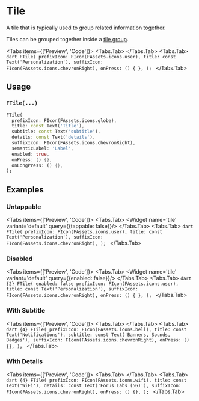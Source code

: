 
# Tile
A tile that is typically used to group related information together.

<LinkBadgeGroup>
    <LinkBadge label="API Reference" href="https://pub.dev/documentation/forui/latest/forui.widgets.tile/forui.widgets.tile-library.html"/>
</LinkBadgeGroup>

Tiles can be grouped together inside a [tile group](/docs/tile-group).

<Tabs items={['Preview', 'Code']}>
  <Tabs.Tab>
    <Widget name='tile' variant='default' query={{}}/>
  </Tabs.Tab>
  <Tabs.Tab>
    ```dart
    FTile(
      prefixIcon: FIcon(FAssets.icons.user),
      title: const Text('Personalization'),
      suffixIcon: FIcon(FAssets.icons.chevronRight),
      onPress: () { },
    );
    ```
  </Tabs.Tab>
</Tabs>

## Usage

### `FTile(...)`

```dart
FTile(
  prefixIcon: FIcon(FAssets.icons.globe),
  title: const Text('Title'),
  subtitle: const Text('subtitle'),
  details: const Text('details'),
  suffixIcon: FIcon(FAssets.icons.chevronRight),
  semanticLabel: 'Label',
  enabled: true,
  onPress: () {},
  onLongPress: () {},
);
```

## Examples

### Untappable

<Tabs items={['Preview', 'Code']}>
  <Tabs.Tab>
    <Widget name='tile' variant='default' query={{tappable: false}}/>
  </Tabs.Tab>
  <Tabs.Tab>
    ```dart
    FTile(
      prefixIcon: FIcon(FAssets.icons.user),
      title: const Text('Personalization'),
      suffixIcon: FIcon(FAssets.icons.chevronRight),
    );
    ```
  </Tabs.Tab>
</Tabs>

### Disabled

<Tabs items={['Preview', 'Code']}>
  <Tabs.Tab>
    <Widget name='tile' variant='default' query={{enabled: false}}/>
  </Tabs.Tab>
  <Tabs.Tab>
    ```dart {2}
    FTile(
      enabled: false
      prefixIcon: FIcon(FAssets.icons.user),
      title: const Text('Personalization'),
      suffixIcon: FIcon(FAssets.icons.chevronRight),
      onPress: () { },
    );
    ```
  </Tabs.Tab>
</Tabs>

### With Subtitle

<Tabs items={['Preview', 'Code']}>
  <Tabs.Tab>
    <Widget name='tile' variant='subtitle' query={{}}/>
  </Tabs.Tab>
  <Tabs.Tab>
    ```dart {4}
    FTile(
      prefixIcon: FIcon(FAssets.icons.bell),
      title: const Text('Notifications'),
      subtitle: const Text('Banners, Sounds, Badges'),
      suffixIcon: FIcon(FAssets.icons.chevronRight),
      onPress: () {},
    );
    ```
  </Tabs.Tab>
</Tabs>

### With Details

<Tabs items={['Preview', 'Code']}>
  <Tabs.Tab>
    <Widget name='tile' variant='details' query={{}}/>
  </Tabs.Tab>
  <Tabs.Tab>
    ```dart {4}
    FTile(
      prefixIcon: FIcon(FAssets.icons.wifi),
      title: const Text('WiFi'),
      details: const Text('Forus Labs (5G)'),
      suffixIcon: FIcon(FAssets.icons.chevronRight),
      onPress: () {},
    );
    ```
  </Tabs.Tab>
</Tabs>